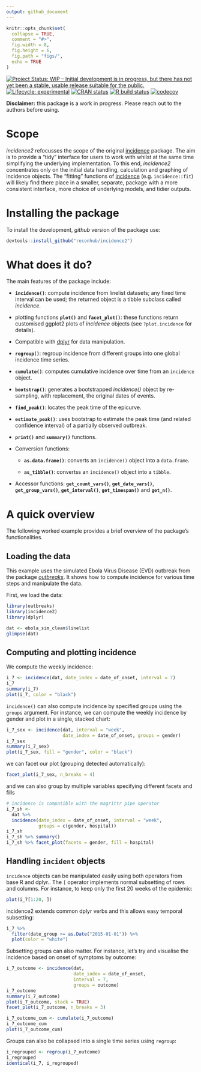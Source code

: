 ```yaml
---
output: github_document
---
```


```r
knitr::opts_chunk$set(
  collapse = TRUE,
  comment = "#>",
  fig.width = 8,
  fig.height = 6,
  fig.path = "figs/",
  echo = TRUE
)

```

<!-- badges: start -->
[![Project Status: WIP – Initial development is in progress, but there has not yet been a stable, usable release suitable for the public.](https://www.repostatus.org/badges/latest/wip.svg)](https://www.repostatus.org/#wip)
[![Lifecycle: experimental](https://img.shields.io/badge/lifecycle-experimental-orange.svg)](https://www.tidyverse.org/lifecycle/#experimental)
[![CRAN status](https://www.r-pkg.org/badges/version/incidence2)](https://CRAN.R-project.org/package=incidence2)
[![R build status](https://github.com/reconhub/incidence2/workflows/R-CMD-check/badge.svg)](https://github.com/reconhub/incidence2/actions)
[![codecov](https://codecov.io/gh/reconhub/incidence2/branch/master/graph/badge.svg)](https://codecov.io/gh/reconhub/incidence2)
<!-- badges: end -->

**Disclaimer:** this package is a work in progress. Please reach out to the
authors before using.

# Scope

*incidence2* refocusses the scope of the original
[incidence](https://github.com/reconhub/incidence) package.  The aim is to
provide a "tidy" interface for users to work with whilst at the same time
simplifying the underlying implementation. To this end, *incidence2* 
concentrates only on the initial data handling, calculation and graphing of 
incidence objects. The "fitting" functions of 
[incidence](https://github.com/reconhub/incidence) (e.g. `incidence::fit`) 
will likely find there place in a smaller, separate, package with a more 
consistent interface, more choice of underlying models, and tidier outputs. 


# Installing the package

To install the development, *github* version of the package use:

```r
devtools::install_github("reconhub/incidence2")
```


# What does it do?

The main features of the package include:

- **`incidence()`**: compute incidence from linelist datasets; any fixed
  time interval can be used; the returned object is a tibble subclass called
  *incidence*.

- plotting functions **`plot()`** and **`facet_plot()`**: these functions
  return customised ggplot2 plots of *incidence* objects 
  (see `?plot.incidence` for details).

- Compatible with [dplyr](https://dplyr.tidyverse.org/) for data manipulation.

- **`regroup()`**: regroup incidence from different groups into one global incidence
  time series.

- **`cumulate()`**: computes cumulative incidence over time from an `incidence`
  object.
  
- **`bootstrap()`**: generates a bootstrapped *incidence()* object by re-sampling,
  with replacement, the original dates of events.

- **`find_peak()`**: locates the peak time of the epicurve.

- **`estimate_peak()`**: uses bootstrap to estimate the peak time (and related
  confidence interval) of a partially observed outbreak.
  
- **`print()`** and **`summary()`** functions.

- Conversion functions:
    
    - **`as.data.frame()`**: converts an `incidence()` object into a `data.frame`.
    
    - **`as_tibble()`**: convertss an `incidence()` object into a `tibble`.

- Accessor functions: **`get_count_vars()`**, **`get_date_vars()`**,
  **`get_group_vars()`**, **`get_interval()`**, **`get_timespan()`** and
  **`get_n()`**.


# A quick overview

The following worked example provides a brief overview of the package's
functionalities.

## Loading the data
This example uses the simulated Ebola Virus Disease (EVD) outbreak from the
package [*outbreaks*](https://github.com/reconhub/outbreaks). It shows how to
compute incidence for various time steps and manipulate the data.

First, we load the data:

```r
library(outbreaks)
library(incidence2)
library(dplyr)

dat <- ebola_sim_clean$linelist
glimpse(dat)
```

## Computing and plotting incidence

We compute the weekly incidence:

```r
i_7 <- incidence(dat, date_index = date_of_onset, interval = 7)
i_7
summary(i_7)
plot(i_7, color = "black")
```

`incidence()` can also compute incidence by specified groups using the `groups`
argument. For instance, we can compute the weekly incidence by gender and plot
in a single, stacked chart:

```r
i_7_sex <- incidence(dat, interval = "week", 
                     date_index = date_of_onset, groups = gender)
i_7_sex
summary(i_7_sex)
plot(i_7_sex, fill = "gender", color = "black")
```

we can facet our plot (grouping detected automatically):

```r
facet_plot(i_7_sex, n_breaks = 4)
```

and we can also group by multiple variables specifying different facets and 
fills

```r
# incidence is compatible with the magrittr pipe operator
i_7_sh <- 
  dat %>% 
  incidence(date_index = date_of_onset, interval = "week", 
            groups = c(gender, hospital))
i_7_sh
i_7_sh %>% summary()
i_7_sh %>% facet_plot(facets = gender, fill = hospital)
```


## Handling `incident` objects

`incidence` objects can be manipulated easily using both operators from base R
and dplyr.. The `[` operator implements normal subsetting of rows and columns.
For instance, to keep only the first 20 weeks of the epidemic:

```r
plot(i_7[1:20, ])
```

incidence2 extends common dplyr verbs and this allows easy temporal subsetting:

```r
i_7 %>% 
  filter(date_group >= as.Date("2015-01-01")) %>% 
  plot(color = "white")
```

Subsetting groups can also matter. For instance, let's try and visualise the
incidence based on onset of symptoms by outcome:

```r
i_7_outcome <- incidence(dat,
                         date_index = date_of_onset,
                         interval = 7, 
                         groups = outcome)
i_7_outcome
summary(i_7_outcome)
plot(i_7_outcome, stack = TRUE)
facet_plot(i_7_outcome, n_breaks = 3)
```

```r
i_7_outcome_cum <- cumulate(i_7_outcome)
i_7_outcome_cum
plot(i_7_outcome_cum)
```

Groups can also be collapsed into a single time series using `regroup`:

```r
i_regrouped <- regroup(i_7_outcome)
i_regrouped
identical(i_7, i_regrouped)
```
